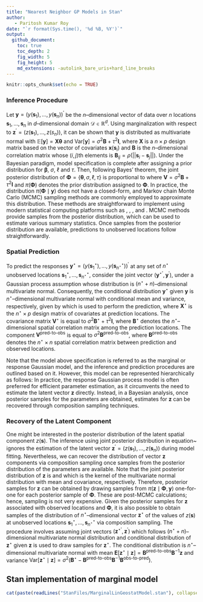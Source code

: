 ```yaml
---
title: "Nearest Neighbor GP Models in Stan"
author: 
   - Paritosh Kumar Roy
date: "`r format(Sys.time(), '%d %B, %Y')`"
output:
  github_document:
    toc: true
    toc_depth: 2
    fig_width: 5
    fig_height: 5
    md_extensions: -autolink_bare_uris+hard_line_breaks
---
```


```r
knitr::opts_chunk$set(echo = TRUE)
```

### Inference Procedure
Let $\mathbf{y} = (y(\mathbf{s}_1),\ldots, y(\mathbf{s}_n))^\prime$ be the $n$--dimensional vector of data over $n$ locations $\mathbf{s}_1,\ldots,\mathbf{s}_n$ in $d$--dimensional domain $\mathcal{D} \in \mathbb{R}^{d}$. Using marginalization with respect to $\mathbf{z}^\prime = (z(\mathbf{s}_1),\ldots,z(s_n))$, it can be shown that $\mathbf{y}$ is distributed as multivariate normal with $\mathbb{E}[\mathbf{y}] = \mathbf{X}\boldsymbol{\theta}$ and $\text{Var}[\mathbf{y}] = \sigma^2 \mathbf{B} + \tau^2\mathbf{I}$, where $\mathbf{X}$ is a $n \times p$ design matrix based on the vector of covariates $\mathbf{x}(\mathbf{s}_i)$ and $\mathbf{B}$ is the $n$--dimensional correlation matrix whose $(i,j)$th elements is $\mathbf{B}_{ij} = \rho(||\mathbf{s}_i-\mathbf{s}_j||)$. Under the Bayesian paradigm, model specification is complete after assigning a prior distribution for $\boldsymbol{\beta}$, $\sigma$, $\ell$ and $\tau$. Then, following Bayes' theorem, the joint posterior distribution of $\boldsymbol{\Phi} = \{\boldsymbol{\theta}, \sigma, \ell, \tau\}$ is proportional to
\begin{align}
\label{chap2:gp_posterior_dist}
\pi(\boldsymbol{\Phi} \mid \mathbf{y}) \propto \mathcal{N}\left(\mathbf{y} \mid \mathbf{X}\boldsymbol{\theta}, \mathbf{V}\right) \; \pi(\boldsymbol{\Phi}),
\end{align}
where $\mathbf{V} = \sigma^2 \mathbf{B} + \tau^2\mathbf{I}$ and $\pi(\boldsymbol{\Phi})$ denotes the prior distribution assigned to $\boldsymbol{\Phi}$. In practice, the distribution $\pi(\boldsymbol{\Phi} \mid \mathbf{y})$ does not have a closed-form, and Markov chain Monte Carlo (MCMC) sampling methods are commonly employed to approximate this distribution. These methods are straightforward to implement using modern statistical computing platforms such as \texttt{BUGS}, \texttt{JAGS} , \texttt{NIMBLE}, and \texttt{Stan}. MCMC methods provide samples from the posterior distribution, which can be used to estimate various summary statistics. Once samples from the posterior distribution are available, predictions to unobserved locations follow straightforwardly.

### Spatial Prediction
To predict the responses $\mathbf{y}^{\star} = (y(\mathbf{s}_1^\star),\ldots,y(\mathbf{s}_{n^\star}^\star))^\prime$ at any set of $n^\star$ unobserved locations $\mathbf{s}_1^\star,\ldots,\mathbf{s}_{n^\star}^\star$, consider the joint vector $(\mathbf{y}^{\star\prime},\mathbf{y}^\prime)$, under a Gaussian process assumption whose distribution is $(n^\star + n)$--dimensional multivariate normal. Consequently, the conditional distribution $\mathbf{y}^\star$ given $\mathbf{y}$ is $n^\star$--dimensional multivariate normal with conditional mean and variance, respectively, given by 
\begin{align}
\mathbb{E}[\mathbf{y}^\star \mid \mathbf{y}] &= 
\mathbf{X}^\star\boldsymbol{\theta} + \mathbf{V}^{\text{pred-to-obs}} \mathbf{V}^{-1} (\mathbf{y} - \mathbf{X}\boldsymbol{\theta})\\
\text{and} \quad \text{Var}[\mathbf{y}^\star \mid \mathbf{y}] &= \mathbf{V}^\star - \mathbf{V}^{\text{pred-to-obs}} \mathbf{V}^{-1} \mathbf{V}^{\text{obs-to-pred}},
\end{align}
which is used to perform the prediction, where $\mathbf{X}^\star$ is the $n^\star \times p$ design matrix of covariates at prediction locations. The covariance matrix $\mathbf{V}^\star$ is equal to $\sigma^2 \mathbf{B}^\star + \tau^2 \mathbf{I}$, where $\mathbf{B}^\star$ denotes the $n^\star$--dimensional spatial correlation matrix among the prediction locations. The component $\mathbf{V}^{\text{pred-to-obs}}$ is equal to $\sigma^2 \mathbf{B}^{\text{pred-to-obs}}$, where $\mathbf{B}^\text{pred-to-obs}$ denotes the $n^\star \times n$ spatial correlation matrix between prediction and observed locations.

Note that the model above specification is referred to as the marginal or response Gaussian model, and the inference and prediction procedures are outlined based on it. However, this model can be represented hierarchically as follows:
\begin{align}
\begin{split}
\mathbf{y} \mid \boldsymbol{\theta}, \mathbf{z} &\sim \mathcal{N} \left(\mathbf{X}\boldsymbol{\theta} + \mathbf{z}, \tau^2\mathbf{I}\right),\\
\mathbf{z} &\sim \mathcal{N}(\mathbf{0}, \sigma^2\mathbf{B}).
\end{split}
\end{align}
In practice, the response Gaussian process model is often preferred for efficient parameter estimation, as it circumvents the need to estimate the latent vector $\mathbf{z}$ directly. Instead, in a Bayesian analysis, once posterior samples for the parameters are obtained, estimates for $\mathbf{z}$ can be recovered through composition sampling techniques.

### Recovery of the Latent Component
One might be interested in the posterior distribution of the latent spatial component $z(\boldsymbol{s})$. The inference using joint posterior distribution in equation~\eqref{chap2:gp_posterior_dist} ignores the estimation of the latent vector $\mathbf{z}^\prime = (z(\boldsymbol{s}_1), \ldots, z(\boldsymbol{s}_n))$ during model fitting. Nevertheless, we can recover the distribution of vector $\mathbf{z}$ components via composition sampling once samples from the posterior distribution of the parameters are available. Note that the joint posterior distribution of $\mathbf{z}$ is
\begin{align}
\pi(\mathbf{z} \mid \mathbf{y}) &= \int \pi(\boldsymbol{\Phi}, \mathbf{z} \mid \mathbf{y}) \; \mathrm{d} \boldsymbol{\Phi} \nonumber\\
&= \int \pi(\mathbf{z} \mid \boldsymbol{\Phi}, \mathbf{y}) \; \pi(\boldsymbol{\Phi} \mid \mathbf{y}) \; \mathrm{d} \boldsymbol{\Phi},
\end{align}
and
\begin{align}
\pi(\mathbf{z} \mid \boldsymbol{\Phi}, \mathbf{y})
&\propto \mathcal{N}(\mathbf{z} \mid \mathbf{0}, \sigma^2 \mathbf{B}) \; \mathcal{N}\left(\mathbf{y} \mid \mathbf{X}\boldsymbol{\theta} + \mathbf{z}, \tau^2\mathbf{I}\right) \nonumber\\
&\propto \exp\left\{-\frac{1}{2\sigma^2} \mathbf{z}^\prime \mathbf{B}^{-1} \mathbf{z}\right\} \; \exp\left\{-\frac{1}{2\tau^2} (\mathbf{y} - \mathbf{X}\boldsymbol{\theta} -\mathbf{z})^\prime (\mathbf{y} - \mathbf{X}\boldsymbol{\theta} - \mathbf{z})\right\} \nonumber\\
&\propto \exp\left\{-\frac{1}{2}\mathbf{z}^\prime \left(\frac{1}{\tau^2} \mathbf{I} + \frac{1}{\sigma^2}\mathbf{B}^{-1} \right) \mathbf{z} - \mathbf{z}^\prime \left(\frac{1}{\tau^2} \mathbf{I}\right) (\mathbf{y} - \mathbf{X}\boldsymbol{\theta})\right\},
\end{align}
which is the kernel of the multivariate normal distribution with mean 
and covariance, 
\begin{align}
\mathbb{E}[\mathbf{z} \mid \mathbf{y}] &= \left(\dfrac{1}{\tau^2} \mathbf{I} + \dfrac{1}{\sigma^2}\mathbf{B}^{-1} \right)^{-1} \left(\dfrac{1}{\tau^2} \mathbf{I}\right) (\mathbf{y} - \mathbf{X}\boldsymbol{\theta}),\\
\text{and}\; \text{Var}[\mathbf{z} \mid \mathbf{y}] &= \left(\dfrac{1}{\tau^2} \mathbf{I} + \dfrac{1}{\sigma^2}\mathbf{B}^{-1} \right)^{-1},
\end{align}
respectively. Therefore, posterior samples for $\mathbf{z}$ can be obtained by drawing samples from  $\pi(\mathbf{z} \mid \boldsymbol{\Phi}, \mathbf{y})$ one-for-one for each posterior sample of $\boldsymbol{\Phi}$. These are post-MCMC calculations; hence, sampling is not very expensive. Given the posterior samples for $\mathbf{z}$ associated with observed locations and $\boldsymbol{\Phi}$, it is also possible to obtain samples of the distribution of $n^\star$--dimensional vector $\mathbf{z}^\star$ of the values of $z(\mathbf{s})$ at unobserved locations $\mathbf{s}_{1}^\star, \ldots, \mathbf{s}_{n^\star}^\star$ via composition sampling. The procedure involves assuming joint vectors $(\mathbf{z}^{\star\prime},\mathbf{z}^\prime)$ which follows $(n^\star + n)$--dimensional multivariate normal distribution and conditional distribution of $\mathbf{z}^\star$ given $\mathbf{z}$ is used to draw samples for $\mathbf{z}^\star$. The conditional distribution is $n^\star$--dimensional multivariate normal with mean $\mathbf{E}[\mathbf{z}^\star \mid \mathbf{z}] = \mathbf{B}^{\text{pred-to-obs}} \mathbf{B}^{-1} \mathbf{z}$ and variance $\text{Var}[\mathbf{z}^\star \mid \mathbf{z}] = \sigma^2 (\mathbf{B}^\star - \mathbf{B}^{\text{pred-to-obs}} \mathbf{B}^{-1} \mathbf{B}^{\text{obs-to-pred}})$.


## Stan implementation of marginal model
```r
cat(paste(readLines("StanFiles/MarginalLinGeostatModel.stan"), collapse = "\n"))
```


